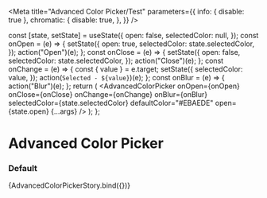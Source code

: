 

<Meta
  title="Advanced Color Picker/Test"
  parameters={{
    info: { disable: true },
    chromatic: {
      disable: true,
    },
  }}
/>

  const [state, setState] = useState({
    open: false,
    selectedColor: null,
  });
  const onOpen = (e) => {
    setState({
      open: true,
      selectedColor: state.selectedColor,
    });
    action("Open")(e);
  };
  const onClose = (e) => {
    setState({
      open: false,
      selectedColor: state.selectedColor,
    });
    action("Close")(e);
  };
  const onChange = (e) => {
    const { value } = e.target;
    setState({
      selectedColor: value,
    });
    action(`Selected - ${value}`)(e);
  };
  const onBlur = (e) => {
    action("Blur")(e);
  };
  return (
    <AdvancedColorPicker
      onOpen={onOpen}
      onClose={onClose}
      onChange={onChange}
      onBlur={onBlur}
      selectedColor={state.selectedColor}
      defaultColor="#EBAEDE"
      open={state.open}
      {...args}
    />
  );
};

# Advanced Color Picker

### Default

<Preview>
  <Story
    name="default"
    args={{
      name: "advancedPicker",
      availableColors: [
        { value: "#FFFFFF", label: "white" },
        { value: "transparent", label: "transparent" },
        { value: "#000000", label: "black" },
        { value: "#A3CAF0", label: "blue" },
        { value: "#FD9BA3", label: "pink" },
        { value: "#B4AEEA", label: "purple" },
        { value: "#ECE6AF", label: "goldenrod" },
        { value: "#EBAEDE", label: "orchid" },
        { value: "#EBC7AE", label: "desert" },
        { value: "#AEECEB", label: "turquoise" },
        { value: "#AEECD6", label: "mint" },
      ],
    }}
  >
    {AdvancedColorPickerStory.bind({})}
  </Story>
</Preview>
